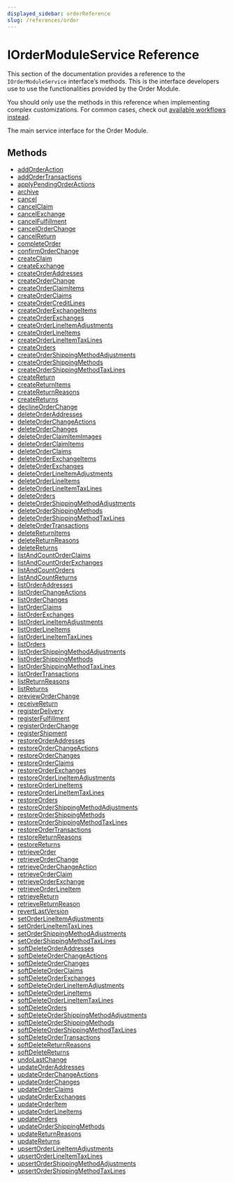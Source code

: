 ```yaml
---
displayed_sidebar: orderReference
slug: /references/order
---
```



# IOrderModuleService Reference

This section of the documentation provides a reference to the `IOrderModuleService` interface’s methods. This is the interface developers use to use the functionalities provided by the Order Module.

<Note>

You should only use the methods in this reference when implementing complex customizations. For common cases, check out [available workflows instead](/medusa-workflows-reference).

</Note>

The main service interface for the Order Module.

## Methods

- [addOrderAction](../../IOrderModuleService/methods/order.IOrderModuleService.addOrderAction/page.mdx)
- [addOrderTransactions](../../IOrderModuleService/methods/order.IOrderModuleService.addOrderTransactions/page.mdx)
- [applyPendingOrderActions](../../IOrderModuleService/methods/order.IOrderModuleService.applyPendingOrderActions/page.mdx)
- [archive](../../IOrderModuleService/methods/order.IOrderModuleService.archive/page.mdx)
- [cancel](../../IOrderModuleService/methods/order.IOrderModuleService.cancel/page.mdx)
- [cancelClaim](../../IOrderModuleService/methods/order.IOrderModuleService.cancelClaim/page.mdx)
- [cancelExchange](../../IOrderModuleService/methods/order.IOrderModuleService.cancelExchange/page.mdx)
- [cancelFulfillment](../../IOrderModuleService/methods/order.IOrderModuleService.cancelFulfillment/page.mdx)
- [cancelOrderChange](../../IOrderModuleService/methods/order.IOrderModuleService.cancelOrderChange/page.mdx)
- [cancelReturn](../../IOrderModuleService/methods/order.IOrderModuleService.cancelReturn/page.mdx)
- [completeOrder](../../IOrderModuleService/methods/order.IOrderModuleService.completeOrder/page.mdx)
- [confirmOrderChange](../../IOrderModuleService/methods/order.IOrderModuleService.confirmOrderChange/page.mdx)
- [createClaim](../../IOrderModuleService/methods/order.IOrderModuleService.createClaim/page.mdx)
- [createExchange](../../IOrderModuleService/methods/order.IOrderModuleService.createExchange/page.mdx)
- [createOrderAddresses](../../IOrderModuleService/methods/order.IOrderModuleService.createOrderAddresses/page.mdx)
- [createOrderChange](../../IOrderModuleService/methods/order.IOrderModuleService.createOrderChange/page.mdx)
- [createOrderClaimItems](../../IOrderModuleService/methods/order.IOrderModuleService.createOrderClaimItems/page.mdx)
- [createOrderClaims](../../IOrderModuleService/methods/order.IOrderModuleService.createOrderClaims/page.mdx)
- [createOrderCreditLines](../../IOrderModuleService/methods/order.IOrderModuleService.createOrderCreditLines/page.mdx)
- [createOrderExchangeItems](../../IOrderModuleService/methods/order.IOrderModuleService.createOrderExchangeItems/page.mdx)
- [createOrderExchanges](../../IOrderModuleService/methods/order.IOrderModuleService.createOrderExchanges/page.mdx)
- [createOrderLineItemAdjustments](../../IOrderModuleService/methods/order.IOrderModuleService.createOrderLineItemAdjustments/page.mdx)
- [createOrderLineItems](../../IOrderModuleService/methods/order.IOrderModuleService.createOrderLineItems/page.mdx)
- [createOrderLineItemTaxLines](../../IOrderModuleService/methods/order.IOrderModuleService.createOrderLineItemTaxLines/page.mdx)
- [createOrders](../../IOrderModuleService/methods/order.IOrderModuleService.createOrders/page.mdx)
- [createOrderShippingMethodAdjustments](../../IOrderModuleService/methods/order.IOrderModuleService.createOrderShippingMethodAdjustments/page.mdx)
- [createOrderShippingMethods](../../IOrderModuleService/methods/order.IOrderModuleService.createOrderShippingMethods/page.mdx)
- [createOrderShippingMethodTaxLines](../../IOrderModuleService/methods/order.IOrderModuleService.createOrderShippingMethodTaxLines/page.mdx)
- [createReturn](../../IOrderModuleService/methods/order.IOrderModuleService.createReturn/page.mdx)
- [createReturnItems](../../IOrderModuleService/methods/order.IOrderModuleService.createReturnItems/page.mdx)
- [createReturnReasons](../../IOrderModuleService/methods/order.IOrderModuleService.createReturnReasons/page.mdx)
- [createReturns](../../IOrderModuleService/methods/order.IOrderModuleService.createReturns/page.mdx)
- [declineOrderChange](../../IOrderModuleService/methods/order.IOrderModuleService.declineOrderChange/page.mdx)
- [deleteOrderAddresses](../../IOrderModuleService/methods/order.IOrderModuleService.deleteOrderAddresses/page.mdx)
- [deleteOrderChangeActions](../../IOrderModuleService/methods/order.IOrderModuleService.deleteOrderChangeActions/page.mdx)
- [deleteOrderChanges](../../IOrderModuleService/methods/order.IOrderModuleService.deleteOrderChanges/page.mdx)
- [deleteOrderClaimItemImages](../../IOrderModuleService/methods/order.IOrderModuleService.deleteOrderClaimItemImages/page.mdx)
- [deleteOrderClaimItems](../../IOrderModuleService/methods/order.IOrderModuleService.deleteOrderClaimItems/page.mdx)
- [deleteOrderClaims](../../IOrderModuleService/methods/order.IOrderModuleService.deleteOrderClaims/page.mdx)
- [deleteOrderExchangeItems](../../IOrderModuleService/methods/order.IOrderModuleService.deleteOrderExchangeItems/page.mdx)
- [deleteOrderExchanges](../../IOrderModuleService/methods/order.IOrderModuleService.deleteOrderExchanges/page.mdx)
- [deleteOrderLineItemAdjustments](../../IOrderModuleService/methods/order.IOrderModuleService.deleteOrderLineItemAdjustments/page.mdx)
- [deleteOrderLineItems](../../IOrderModuleService/methods/order.IOrderModuleService.deleteOrderLineItems/page.mdx)
- [deleteOrderLineItemTaxLines](../../IOrderModuleService/methods/order.IOrderModuleService.deleteOrderLineItemTaxLines/page.mdx)
- [deleteOrders](../../IOrderModuleService/methods/order.IOrderModuleService.deleteOrders/page.mdx)
- [deleteOrderShippingMethodAdjustments](../../IOrderModuleService/methods/order.IOrderModuleService.deleteOrderShippingMethodAdjustments/page.mdx)
- [deleteOrderShippingMethods](../../IOrderModuleService/methods/order.IOrderModuleService.deleteOrderShippingMethods/page.mdx)
- [deleteOrderShippingMethodTaxLines](../../IOrderModuleService/methods/order.IOrderModuleService.deleteOrderShippingMethodTaxLines/page.mdx)
- [deleteOrderTransactions](../../IOrderModuleService/methods/order.IOrderModuleService.deleteOrderTransactions/page.mdx)
- [deleteReturnItems](../../IOrderModuleService/methods/order.IOrderModuleService.deleteReturnItems/page.mdx)
- [deleteReturnReasons](../../IOrderModuleService/methods/order.IOrderModuleService.deleteReturnReasons/page.mdx)
- [deleteReturns](../../IOrderModuleService/methods/order.IOrderModuleService.deleteReturns/page.mdx)
- [listAndCountOrderClaims](../../IOrderModuleService/methods/order.IOrderModuleService.listAndCountOrderClaims/page.mdx)
- [listAndCountOrderExchanges](../../IOrderModuleService/methods/order.IOrderModuleService.listAndCountOrderExchanges/page.mdx)
- [listAndCountOrders](../../IOrderModuleService/methods/order.IOrderModuleService.listAndCountOrders/page.mdx)
- [listAndCountReturns](../../IOrderModuleService/methods/order.IOrderModuleService.listAndCountReturns/page.mdx)
- [listOrderAddresses](../../IOrderModuleService/methods/order.IOrderModuleService.listOrderAddresses/page.mdx)
- [listOrderChangeActions](../../IOrderModuleService/methods/order.IOrderModuleService.listOrderChangeActions/page.mdx)
- [listOrderChanges](../../IOrderModuleService/methods/order.IOrderModuleService.listOrderChanges/page.mdx)
- [listOrderClaims](../../IOrderModuleService/methods/order.IOrderModuleService.listOrderClaims/page.mdx)
- [listOrderExchanges](../../IOrderModuleService/methods/order.IOrderModuleService.listOrderExchanges/page.mdx)
- [listOrderLineItemAdjustments](../../IOrderModuleService/methods/order.IOrderModuleService.listOrderLineItemAdjustments/page.mdx)
- [listOrderLineItems](../../IOrderModuleService/methods/order.IOrderModuleService.listOrderLineItems/page.mdx)
- [listOrderLineItemTaxLines](../../IOrderModuleService/methods/order.IOrderModuleService.listOrderLineItemTaxLines/page.mdx)
- [listOrders](../../IOrderModuleService/methods/order.IOrderModuleService.listOrders/page.mdx)
- [listOrderShippingMethodAdjustments](../../IOrderModuleService/methods/order.IOrderModuleService.listOrderShippingMethodAdjustments/page.mdx)
- [listOrderShippingMethods](../../IOrderModuleService/methods/order.IOrderModuleService.listOrderShippingMethods/page.mdx)
- [listOrderShippingMethodTaxLines](../../IOrderModuleService/methods/order.IOrderModuleService.listOrderShippingMethodTaxLines/page.mdx)
- [listOrderTransactions](../../IOrderModuleService/methods/order.IOrderModuleService.listOrderTransactions/page.mdx)
- [listReturnReasons](../../IOrderModuleService/methods/order.IOrderModuleService.listReturnReasons/page.mdx)
- [listReturns](../../IOrderModuleService/methods/order.IOrderModuleService.listReturns/page.mdx)
- [previewOrderChange](../../IOrderModuleService/methods/order.IOrderModuleService.previewOrderChange/page.mdx)
- [receiveReturn](../../IOrderModuleService/methods/order.IOrderModuleService.receiveReturn/page.mdx)
- [registerDelivery](../../IOrderModuleService/methods/order.IOrderModuleService.registerDelivery/page.mdx)
- [registerFulfillment](../../IOrderModuleService/methods/order.IOrderModuleService.registerFulfillment/page.mdx)
- [registerOrderChange](../../IOrderModuleService/methods/order.IOrderModuleService.registerOrderChange/page.mdx)
- [registerShipment](../../IOrderModuleService/methods/order.IOrderModuleService.registerShipment/page.mdx)
- [restoreOrderAddresses](../../IOrderModuleService/methods/order.IOrderModuleService.restoreOrderAddresses/page.mdx)
- [restoreOrderChangeActions](../../IOrderModuleService/methods/order.IOrderModuleService.restoreOrderChangeActions/page.mdx)
- [restoreOrderChanges](../../IOrderModuleService/methods/order.IOrderModuleService.restoreOrderChanges/page.mdx)
- [restoreOrderClaims](../../IOrderModuleService/methods/order.IOrderModuleService.restoreOrderClaims/page.mdx)
- [restoreOrderExchanges](../../IOrderModuleService/methods/order.IOrderModuleService.restoreOrderExchanges/page.mdx)
- [restoreOrderLineItemAdjustments](../../IOrderModuleService/methods/order.IOrderModuleService.restoreOrderLineItemAdjustments/page.mdx)
- [restoreOrderLineItems](../../IOrderModuleService/methods/order.IOrderModuleService.restoreOrderLineItems/page.mdx)
- [restoreOrderLineItemTaxLines](../../IOrderModuleService/methods/order.IOrderModuleService.restoreOrderLineItemTaxLines/page.mdx)
- [restoreOrders](../../IOrderModuleService/methods/order.IOrderModuleService.restoreOrders/page.mdx)
- [restoreOrderShippingMethodAdjustments](../../IOrderModuleService/methods/order.IOrderModuleService.restoreOrderShippingMethodAdjustments/page.mdx)
- [restoreOrderShippingMethods](../../IOrderModuleService/methods/order.IOrderModuleService.restoreOrderShippingMethods/page.mdx)
- [restoreOrderShippingMethodTaxLines](../../IOrderModuleService/methods/order.IOrderModuleService.restoreOrderShippingMethodTaxLines/page.mdx)
- [restoreOrderTransactions](../../IOrderModuleService/methods/order.IOrderModuleService.restoreOrderTransactions/page.mdx)
- [restoreReturnReasons](../../IOrderModuleService/methods/order.IOrderModuleService.restoreReturnReasons/page.mdx)
- [restoreReturns](../../IOrderModuleService/methods/order.IOrderModuleService.restoreReturns/page.mdx)
- [retrieveOrder](../../IOrderModuleService/methods/order.IOrderModuleService.retrieveOrder/page.mdx)
- [retrieveOrderChange](../../IOrderModuleService/methods/order.IOrderModuleService.retrieveOrderChange/page.mdx)
- [retrieveOrderChangeAction](../../IOrderModuleService/methods/order.IOrderModuleService.retrieveOrderChangeAction/page.mdx)
- [retrieveOrderClaim](../../IOrderModuleService/methods/order.IOrderModuleService.retrieveOrderClaim/page.mdx)
- [retrieveOrderExchange](../../IOrderModuleService/methods/order.IOrderModuleService.retrieveOrderExchange/page.mdx)
- [retrieveOrderLineItem](../../IOrderModuleService/methods/order.IOrderModuleService.retrieveOrderLineItem/page.mdx)
- [retrieveReturn](../../IOrderModuleService/methods/order.IOrderModuleService.retrieveReturn/page.mdx)
- [retrieveReturnReason](../../IOrderModuleService/methods/order.IOrderModuleService.retrieveReturnReason/page.mdx)
- [revertLastVersion](../../IOrderModuleService/methods/order.IOrderModuleService.revertLastVersion/page.mdx)
- [setOrderLineItemAdjustments](../../IOrderModuleService/methods/order.IOrderModuleService.setOrderLineItemAdjustments/page.mdx)
- [setOrderLineItemTaxLines](../../IOrderModuleService/methods/order.IOrderModuleService.setOrderLineItemTaxLines/page.mdx)
- [setOrderShippingMethodAdjustments](../../IOrderModuleService/methods/order.IOrderModuleService.setOrderShippingMethodAdjustments/page.mdx)
- [setOrderShippingMethodTaxLines](../../IOrderModuleService/methods/order.IOrderModuleService.setOrderShippingMethodTaxLines/page.mdx)
- [softDeleteOrderAddresses](../../IOrderModuleService/methods/order.IOrderModuleService.softDeleteOrderAddresses/page.mdx)
- [softDeleteOrderChangeActions](../../IOrderModuleService/methods/order.IOrderModuleService.softDeleteOrderChangeActions/page.mdx)
- [softDeleteOrderChanges](../../IOrderModuleService/methods/order.IOrderModuleService.softDeleteOrderChanges/page.mdx)
- [softDeleteOrderClaims](../../IOrderModuleService/methods/order.IOrderModuleService.softDeleteOrderClaims/page.mdx)
- [softDeleteOrderExchanges](../../IOrderModuleService/methods/order.IOrderModuleService.softDeleteOrderExchanges/page.mdx)
- [softDeleteOrderLineItemAdjustments](../../IOrderModuleService/methods/order.IOrderModuleService.softDeleteOrderLineItemAdjustments/page.mdx)
- [softDeleteOrderLineItems](../../IOrderModuleService/methods/order.IOrderModuleService.softDeleteOrderLineItems/page.mdx)
- [softDeleteOrderLineItemTaxLines](../../IOrderModuleService/methods/order.IOrderModuleService.softDeleteOrderLineItemTaxLines/page.mdx)
- [softDeleteOrders](../../IOrderModuleService/methods/order.IOrderModuleService.softDeleteOrders/page.mdx)
- [softDeleteOrderShippingMethodAdjustments](../../IOrderModuleService/methods/order.IOrderModuleService.softDeleteOrderShippingMethodAdjustments/page.mdx)
- [softDeleteOrderShippingMethods](../../IOrderModuleService/methods/order.IOrderModuleService.softDeleteOrderShippingMethods/page.mdx)
- [softDeleteOrderShippingMethodTaxLines](../../IOrderModuleService/methods/order.IOrderModuleService.softDeleteOrderShippingMethodTaxLines/page.mdx)
- [softDeleteOrderTransactions](../../IOrderModuleService/methods/order.IOrderModuleService.softDeleteOrderTransactions/page.mdx)
- [softDeleteReturnReasons](../../IOrderModuleService/methods/order.IOrderModuleService.softDeleteReturnReasons/page.mdx)
- [softDeleteReturns](../../IOrderModuleService/methods/order.IOrderModuleService.softDeleteReturns/page.mdx)
- [undoLastChange](../../IOrderModuleService/methods/order.IOrderModuleService.undoLastChange/page.mdx)
- [updateOrderAddresses](../../IOrderModuleService/methods/order.IOrderModuleService.updateOrderAddresses/page.mdx)
- [updateOrderChangeActions](../../IOrderModuleService/methods/order.IOrderModuleService.updateOrderChangeActions/page.mdx)
- [updateOrderChanges](../../IOrderModuleService/methods/order.IOrderModuleService.updateOrderChanges/page.mdx)
- [updateOrderClaims](../../IOrderModuleService/methods/order.IOrderModuleService.updateOrderClaims/page.mdx)
- [updateOrderExchanges](../../IOrderModuleService/methods/order.IOrderModuleService.updateOrderExchanges/page.mdx)
- [updateOrderItem](../../IOrderModuleService/methods/order.IOrderModuleService.updateOrderItem/page.mdx)
- [updateOrderLineItems](../../IOrderModuleService/methods/order.IOrderModuleService.updateOrderLineItems/page.mdx)
- [updateOrders](../../IOrderModuleService/methods/order.IOrderModuleService.updateOrders/page.mdx)
- [updateOrderShippingMethods](../../IOrderModuleService/methods/order.IOrderModuleService.updateOrderShippingMethods/page.mdx)
- [updateReturnReasons](../../IOrderModuleService/methods/order.IOrderModuleService.updateReturnReasons/page.mdx)
- [updateReturns](../../IOrderModuleService/methods/order.IOrderModuleService.updateReturns/page.mdx)
- [upsertOrderLineItemAdjustments](../../IOrderModuleService/methods/order.IOrderModuleService.upsertOrderLineItemAdjustments/page.mdx)
- [upsertOrderLineItemTaxLines](../../IOrderModuleService/methods/order.IOrderModuleService.upsertOrderLineItemTaxLines/page.mdx)
- [upsertOrderShippingMethodAdjustments](../../IOrderModuleService/methods/order.IOrderModuleService.upsertOrderShippingMethodAdjustments/page.mdx)
- [upsertOrderShippingMethodTaxLines](../../IOrderModuleService/methods/order.IOrderModuleService.upsertOrderShippingMethodTaxLines/page.mdx)
